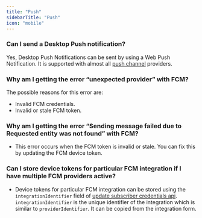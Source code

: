 ```yaml
---
title: "Push"
sidebarTitle: "Push"
icon: "mobile"
---
```


### Can I send a Desktop Push notification?
Yes, Desktop Push Notifications can be sent by using a Web Push Notification. It is supported with almost all [push channel](/channels-and-providers/push/overview) providers.

### Why am I getting the error “unexpected provider” with FCM?
The possible reasons for this error are:
- Invalid FCM credentials.
- Invalid or stale FCM token.

### Why am I getting the error “Sending message failed due to Requested entity was not found” with FCM?
- This error occurs when the FCM token is invalid or stale. You can fix this by updating the FCM device token.

### Can I store device tokens for particular FCM integration if I have multiple FCM providers active?
- Device tokens for particular FCM integration can be stored using the `integrationIdentifier` field of [update subscriber credentials api](/api-reference/subscribers/update-subscriber-credentials). `integrationIdentifier` is the unique identifier of the integration which is similar to `providerIdentifier`. It can be copied from the integration form.

<Snippet file="contact-support.mdx" />